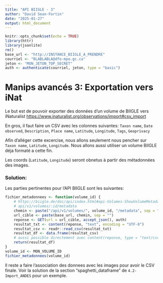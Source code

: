 ```yaml
---
title: "API BIIGLE - 3"
author: "David Sean-Fortin"
date: "2025-01-27"
output: html_document
---
```


```r
knitr::opts_chunk$set(echo = TRUE)
library(httr)
library(jsonlite)
rm()
base_url <- "http://INSTANCE_BIIGLE_A_PRENDRE"
courriel <- "BLABLABLA@dfo-mpo.gc.ca"
jeton <- "MON_JETON_TOP_SECRET"
auth <- authenticate(courriel, jeton, type = "basic")
```

# Manips avancés 3: Exportation vers iNat

Le but est de pouvoir exporter des données d'un volume de BIIGLE vers iNaturalist <https://www.inaturalist.org/observations/import#csv_import>

En gros, il faut faire un CSV avec les colonnes suivantes: `Taxon name`, `Date observed`, `Description`, `Place name`, `Latitude`, `Longitude`, `Tags`, `Geoprivacy`

Afin d'alléger cette excercise, nous allons seulement nous pencher sur `Taxon name`, `Latitude`, `Longitude`.
Nous allons aussi utiliser un volume BIIGLE déja formaté a cette fin.

Les coords (`Latitude`, `Longitude`) seront obnetus à partir des métadonnées des images.


### Solution: 
Les parties pertinentes pour l'API BIIGLE sont les suivantes:
```r
fichier_metadonnees <- function(volume_id) {
    # https://biigle.de/doc/api/index.html#api-Volumes-ShowVolumeMetadata
    # api/v1/volumes/:id/metadata
    chemin <- paste("/api/v1/volumes/", volume_id, "/metadata", sep = "")
    url_cible <- paste(base_url, chemin, sep = "")
    reponse <- GET(url = url_cible, accept_json(), auth)
    resultat_txt <- content(reponse, "text", encoding = "UTF-8")
    resultat_csv <- readr::read_csv(resultat_txt)
    resultat_df <- data.frame(resultat_csv)
    # aussi possible directement avec content(reponse, type = "text/csv")
    return(resultat_df)
}
volume_id <- MON_VOLUME_ID
fichier_metadonnees(volume_id)

```
Il reste a faire l'association des donnees avec les images pour avoir le CSV finale.
Voir la solution de la section "spaghetti_dataframe" de `4.2-Import_ANDES` pour un exemple.
